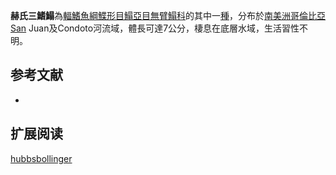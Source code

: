 {{Speciesbox
| name = 赫氏三鰭鰨
| image = 
| image_width = 250px
| status = NE
| status_system = IUCN3.1
| genus = Trinectes
| species = hubbsbollinger
| authority = Duplain, Chapleau & Munroe, 2012
| synonyms = 
}}

'''赫氏三鰭鰨'''為[[輻鰭魚綱|輻鰭魚綱]][[鰈形目|鰈形目]][[鰨亞目|鰨亞目]][[無臂鰨科|無臂鰨科]]的其中一[[種|種]]，分布於[[南美洲|南美洲]][[哥倫比亞|哥倫比亞]]San Juan及Condoto河流域，體長可達7公分，棲息在底層水域，生活習性不明。
==参考文献==
*{{FishBase_species|genus=Trinectes|species=hubbsbollinger|year=2014|month=4}}

== 扩展阅读 ==
{{refbegin}}
{{wikispecies-inline|Trinectes hubbsbollinger|赫氏三鰭鰨}}
{{refend}}
{{Taxonbar|from=Q21307343}}

[[Category:三鰭鰨屬|hubbsbollinger]]


{{魚類小作品}}